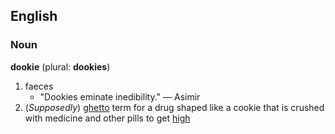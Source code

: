 ==English==

===Noun===
'''dookie''' (plural: '''dookies''')
#faeces
#*"Dookies eminate inedibility." &mdash; Asimir
#(''Supposedly'') [[ghetto]] term for a drug shaped like a cookie that is crushed with medicine and other pills to get [[high]]